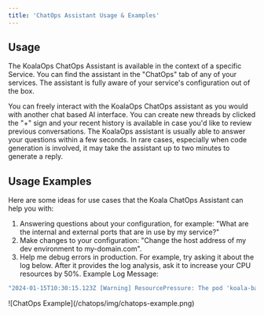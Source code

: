 ```yaml
---
title: 'ChatOps Assistant Usage & Examples'
---
```


## Usage
The KoalaOps ChatOps Assistant is available in the context of a specific Service.
You can find the assistant in the "ChatOps" tab of any of your services. 
The assistant is fully aware of your service's configuration out of the box.  

You can freely interact with the KoalaOps ChatOps assistant as you would with another chat based AI interface. You can create new threads by clicked the "+" sign and your recent history is available in case you'd like to review previous conversations. 
The KoalaOps assistant is usually able to answer your questions within a few seconds. In rare cases, especially when code generation is involved, it may take the assistant up to two minutes to generate a reply.

## Usage Examples

Here are some ideas for use cases that the Koala ChatOps Assistant can help you with:

1. Answering questions about your configuration, for example: "What are the internal and external ports that are in use by my service?"
2. Make changes to your configuration: "Change the host address of my dev environment to my-domain.com".
3. Help me debug errors in production. For example, try asking it about the log below. After it provides the log analysis, ask it to increase your CPU resources by 50%. Example Log Message: 

``` bash
"2024-01-15T10:30:15.123Z [Warning] ResourcePressure: The pod 'koala-backed-pod-1' is experiencing high CPU utilization and there is insufficient CPU capacity available in the cluster."
```

<Frame>
![ChatOps Example](/chatops/img/chatops-example.png) 
</Frame>

